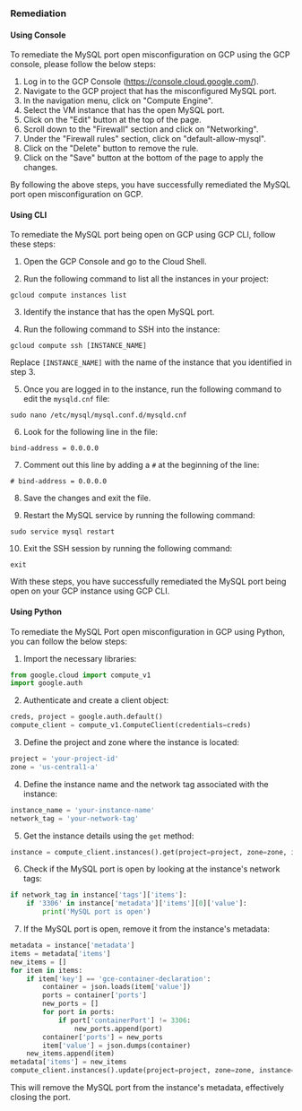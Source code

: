 ### Remediation

#### Using Console

To remediate the MySQL port open misconfiguration on GCP using the GCP console, please follow the below steps:

1. Log in to the GCP Console (https://console.cloud.google.com/).
2. Navigate to the GCP project that has the misconfigured MySQL port.
3. In the navigation menu, click on "Compute Engine".
4. Select the VM instance that has the open MySQL port.
5. Click on the "Edit" button at the top of the page.
6. Scroll down to the "Firewall" section and click on "Networking".
7. Under the "Firewall rules" section, click on "default-allow-mysql".
8. Click on the "Delete" button to remove the rule.
9. Click on the "Save" button at the bottom of the page to apply the changes.

By following the above steps, you have successfully remediated the MySQL port open misconfiguration on GCP.

#### Using CLI

To remediate the MySQL port being open on GCP using GCP CLI, follow these steps:

1. Open the GCP Console and go to the Cloud Shell.

2. Run the following command to list all the instances in your project:

`gcloud compute instances list`

3. Identify the instance that has the open MySQL port.

4. Run the following command to SSH into the instance:

`gcloud compute ssh [INSTANCE_NAME]`

Replace `[INSTANCE_NAME]` with the name of the instance that you identified in step 3.

5. Once you are logged in to the instance, run the following command to edit the `mysqld.cnf` file:

`sudo nano /etc/mysql/mysql.conf.d/mysqld.cnf`

6. Look for the following line in the file:

`bind-address = 0.0.0.0`

7. Comment out this line by adding a `#` at the beginning of the line:

`# bind-address = 0.0.0.0`

8. Save the changes and exit the file.

9. Restart the MySQL service by running the following command:

`sudo service mysql restart`

10. Exit the SSH session by running the following command:

`exit`

With these steps, you have successfully remediated the MySQL port being open on your GCP instance using GCP CLI.

#### Using Python

To remediate the MySQL Port open misconfiguration in GCP using Python, you can follow the below steps:

1. Import the necessary libraries:

```python
from google.cloud import compute_v1
import google.auth
```

2. Authenticate and create a client object:

```python
creds, project = google.auth.default()
compute_client = compute_v1.ComputeClient(credentials=creds)
```

3. Define the project and zone where the instance is located:

```python
project = 'your-project-id'
zone = 'us-central1-a'
```

4. Define the instance name and the network tag associated with the instance:

```python
instance_name = 'your-instance-name'
network_tag = 'your-network-tag'
```

5. Get the instance details using the `get` method:

```python
instance = compute_client.instances().get(project=project, zone=zone, instance=instance_name).execute()
```

6. Check if the MySQL port is open by looking at the instance's network tags:

```python
if network_tag in instance['tags']['items']:
    if '3306' in instance['metadata']['items'][0]['value']:
        print('MySQL port is open')
```

7. If the MySQL port is open, remove it from the instance's metadata:

```python
metadata = instance['metadata']
items = metadata['items']
new_items = []
for item in items:
    if item['key'] == 'gce-container-declaration':
        container = json.loads(item['value'])
        ports = container['ports']
        new_ports = []
        for port in ports:
            if port['containerPort'] != 3306:
                new_ports.append(port)
        container['ports'] = new_ports
        item['value'] = json.dumps(container)
    new_items.append(item)
metadata['items'] = new_items
compute_client.instances().update(project=project, zone=zone, instance=instance_name, body={'metadata': metadata}).execute()
```

This will remove the MySQL port from the instance's metadata, effectively closing the port.

